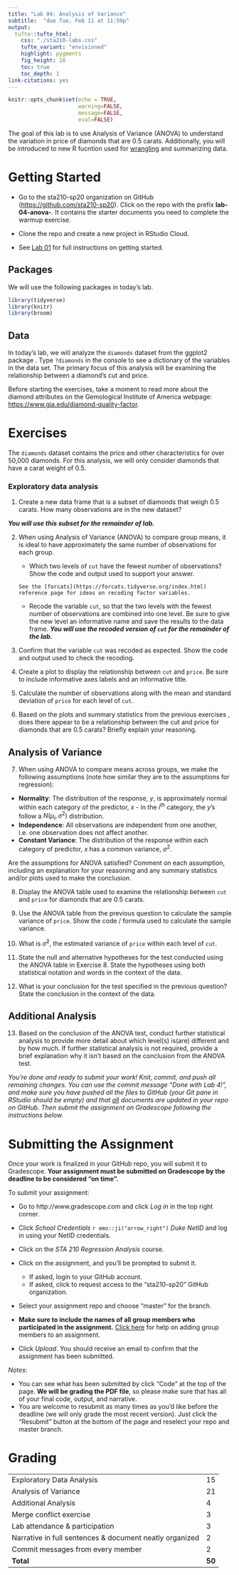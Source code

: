 ```yaml
---
title: "Lab 04: Analysis of Variance"
subtitle:  "due Tue, Feb 11 at 11:59p"
output: 
  tufte::tufte_html:
    css: "./sta210-labs.css"
    tufte_variant: "envisioned"
    highlight: pygments
    fig_height: 10
    toc: true
    toc_depth: 1
link-citations: yes
---
```


```r
knitr::opts_chunk$set(echo = TRUE,
                      warning=FALSE, 
                      message=FALSE,
                      eval=FALSE)
```

<!--
<p><span class="marginnote shownote">
<img src="img/04-anova/diamonds.png" alt=" " width="527"  />
</span></p>
-->
<!-- Diamonds photo obtained from Google images: https://www.diamondbanc.com/ -->

The goal of this lab is to use Analysis of Variance (ANOVA) to understand the variation in price of diamonds that are 0.5 carats. Additionally, you will be introduced to new R fucntion used for [wrangling](https://en.wikipedia.org/wiki/Data_wrangling) and summarizing data.

# Getting Started 

- Go to the sta210-sp20 organization on GitHub ([https://github.com/sta210-sp20](https://github.com/sta210-sp20)). Click on the repo with the prefix **lab-04-anova-**. It contains the starter documents you need to complete the warmup exercise. 

- Clone the repo and create a new project in RStudio Cloud. 

- See [Lab 01](https://www2.stat.duke.edu/courses/Spring20/sta210.001/labs/lab-01-review-r.html#getting-started) for full instructions on getting started.

## Packages

We will use the following packages in today's lab.

```r
library(tidyverse)
library(knitr)
library(broom)
```


## Data 

In today's lab, we will analyze the `diamonds` dataset from the ggplot2 package . Type `?diamonds` in the console to see a dictionary of the variables in the data set. The primary focus of this analysis will be examining the relationship between a diamond's cut and price.

Before starting the exercises, take a moment to read more about the diamond attributes on the Gemological Institute of America webpage: [https://www.gia.edu/diamond-quality-factor](https://www.gia.edu/diamond-quality-factor).


# Exercises 

The `diamonds` dataset contains the price and other characteristics for over 50,000 diamonds. For this analysis, we will only consider diamonds that have a carat weight of 0.5.

### Exploratory data analysis

1. Create a new data frame that is a subset of diamonds that weigh 0.5 carats. How many observations are in the new dataset? 

**<i>You will use this subset for the remainder of lab.</i>**



2. When using Analysis of Variance (ANOVA) to compare group means, it is ideal to have approximately the same number of observations for each group.
    - Which two levels of `cut`  have the fewest number of observations? Show the code and output used to support your answer.
    ```marginfigure
See the [forcats](https://forcats.tidyverse.org/index.html) reference page for ideas on recoding factor variables.
```
    - Recode the variable `cut`, so that the two levels with the fewest number of observations are combined into one level. Be sure to give the new level an informative name and save the results to the data frame. **<i>You will use the recoded version of `cut` for the remainder of the lab.</i>**

3. Confirm that the variable `cut` was recoded as expected. Show the code and output used to check the recoding. 

4. Create a plot to display the relationship between `cut` and `price`. Be sure to include informative axes labels and an informative title.

5. Calculate the number of observations along with the mean and standard deviation of `price` for each level of `cut`. 

6. Based on the plots and summary statistics from the previous exercises , does there appear to be a relationship between the cut and price for diamonds that are 0.5 carats? Briefly explain your reasoning.

  
## Analysis of Variance 

7. When using ANOVA to compare means across groups, we make the following assumptions (note how similar they are to the assumptions for regression): 
  - **Normality**: The distribution of the response, $y$, is approximately normal within each category of the predictor, $x$ - in the $i^{th}$ category, the $y$'s follow a $N(\mu_i, \sigma^2)$ distribution. 
  - **Independence**: All observations are independent from one another, i.e. one observation does not affect another.
  - **Constant Variance**: The distribution of the response within each category of predictor, $x$ has a common variance, $\sigma^2$. 

Are the assumptions for ANOVA satisfied? Comment on each assumption, including an explanation for your reasoning and any summary statistics and/or plots used to make the conclusion. 

8. Display the ANOVA table used to examine the relationship between `cut` and `price` for diamonds that are 0.5 carats.

9. Use the ANOVA table from the previous question to calculate the sample variance of `price`. Show the code / formula used to calculate the sample variance. 

10. What is $\hat{\sigma}^2$, the estimated variance of `price` within each level of `cut`. 

11. State the null and alternative hypotheses for the test conducted using the ANOVA table in Exercise 8. State the hypotheses using both statistical notation and words in the context of the data.

12. What is your conclusion for the test specified in the previous question? State the conclusion in the context of the data.

## Additional Analysis

13. Based on the conclusion of the ANOVA test, conduct further statistical analysis to provide more detail about which level(s) is(are) different and by how much. If further statistical analysis is not required, provide a brief explanation why it isn't based on the conclusion from the ANOVA test.

*You're done and ready to submit your work! Knit, commit, and push all remaining changes. You can use the commit message "Done with Lab 4!", and make sure you have pushed all the files to GitHub (your Git pane in RStudio should be empty) and that <u>all</u> documents are updated in your repo on GitHub. Then submit the assignment on Gradescope following the instructions below.*

# Submitting the Assignment

Once your work is finalized in your GitHub repo, you will submit it to Gradescope. **Your assignment must be submitted on Gradescope by the deadline to be considered "on time".**

To submit your assignment: 

- Go to http://www.gradescope.com and click *Log in* in the top right corner. 

- Click *School Credentials* `r emo::ji("arrow_right")` *Duke NetID* and log in using your NetID credentials.

- Click on the *STA 210 Regression Analysis* course. 

- Click on the assignment, and you'll be prompted to submit it.
    - If asked, login to your GitHub account.
    - If asked, click to request access to the "sta210-sp20" GitHub organization. 
  
- Select your assignment repo and choose "master" for the branch. 

- **Make sure to include the names of all group members who participated in the assignment.** [Click here](https://www.gradescope.com/help#help-center-item-student-group-members) for help on adding group members to an assignment.

- Click *Upload*. You should receive an email to confirm that the assignment has been submitted.

*Notes*: 

- You can see what has been submitted by click "Code" at the top of the page. **We will be grading the PDF file**, so please make sure that has all of your final code, output, and narrative.
- You are welcome to resubmit as many times as you'd like before the deadline (we will only grade the most recent version). Just click the "Resubmit" button at the bottom of the page and reselect your repo and master branch. 

# Grading 

|  	|  	|
|----------------------------------------	|----	|
| Exploratory Data Analysis | 15 	|
| Analysis of Variance |  21	|
| Additional Analysis |4	|
| Merge conflict exercise | 3|
| Lab attendance & participation 	| 3 	|
| Narrative in full sentences & document neatly organized 	| 2 	|
| Commit messages from every member| 2 	|
| **Total** | **50** |
